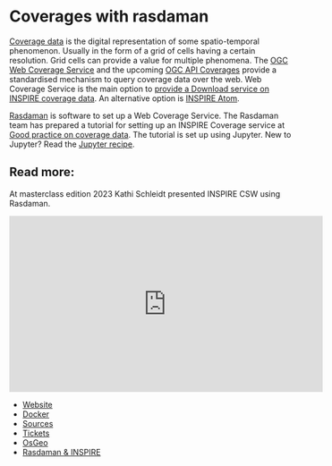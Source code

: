 # Coverages with rasdaman

[Coverage data](https://en.wikipedia.org/wiki/Coverage_data) is the digital representation of some spatio-temporal phenomenon. Usually in the form of a grid of cells having a certain resolution. Grid cells can provide a value for multiple phenomena. The [OGC Web Coverage Service](https://www.ogc.org/standards/wcs) and the upcoming [OGC API Coverages](https://ogcapi.ogc.org/coverages/) provide a standardised mechanism to query coverage data over the web. Web Coverage Service is the main option to [provide a Download service on INSPIRE coverage data](https://inspire.ec.europa.eu/id/document/tg/download-wcs). An alternative option is [INSPIRE Atom](./webdav.qmd).

[Rasdaman](https://rasdaman.org) is software to set up a Web Coverage Service. The Rasdaman team has prepared a tutorial for setting up an INSPIRE Coverage service at
[Good practice on coverage data](https://inspire.rasdaman.org/). The tutorial is set up using Jupyter. New to Jupyter? Read the [Jupyter recipe](../utils/jupyter.qmd).

## Read more:

At masterclass edition 2023 Kathi Schleidt presented INSPIRE CSW using Rasdaman.

<iframe title='INSPIRE CSW using Rasdaman' width="560"  height="315"  src="https://wur.yuja.com/v/ejp-sda-wcs?preload=false" frameborder="0" webkitallowfullscreen mozallowfullscreen allowfullscreen loading="lazy"></iframe>

- [Website](https://rasdaman.org)
- [Docker](https://github.com/ARPASMR/rasdaman)
- [Sources](https://www.rasdaman.org/browser)
- [Tickets](https://www.rasdaman.org/report/1)
- [OsGeo](https://www.osgeo.org/projects/rasdaman)
- [Rasdaman & INSPIRE](https://inspire.rasdaman.org)

